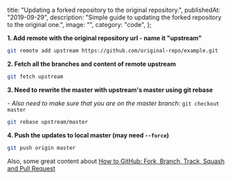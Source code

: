   title: "Updating a forked repository to the original repository.",
  publishedAt: "2019-09-29",
  description:
    "Simple guide to updating the forked repository to the original one.",
  image: "",
  category: "code",
};

**1. Add remote with the original repository url - name it "upstream"**

```bash
git remote add upstream https://github.com/original-repo/example.git
```

**2. Fetch all the branches and content of remote upstream**

```bash
git fetch upstream
```

**3. Need to rewrite the master with upstream's master using git rebase**

_\- Also need to make sure that you are on the master branch:_ `git checkout master`

```bash
git rebase upstream/master
```

**4. Push the updates to local master (may need `--force`)**

```bash
git push origin master
```

Also, some great content about [How to GitHub: Fork, Branch, Track, Squash and Pull Request](https://www.gun.io/blog/how-to-github-fork-branch-and-pull-request)
